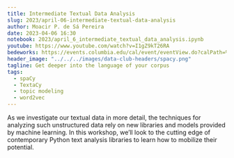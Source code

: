 ```yaml
---
title: Intermediate Textual Data Analysis
slug: 2023/april-06-intermediate-textual-data-analysis
author: Moacir P. de Sá Pereira
date: 2023-04-06 16:30
notebook: 2023/april_6_intermediate_textual_data_analysis.ipynb
youtube: https://www.youtube.com/watch?v=I1gZ9kT26RA
bedeworks: https://events.columbia.edu/cal/event/eventView.do?calPath=%2Fpublic%2Fcals%2FMainCal&guid=CAL-00bbdb7c-8595d028-0185-9852e47e-00004786events@columbia.edu&recurrenceId=
header_image: "../../../images/data-club-headers/spacy.png"
tagline: Get deeper into the language of your corpus
tags: 
  - spaCy
  - TextaCy
  - topic modeling
  - word2vec
---
```


As we investigate our textual data in more detail, the techniques for
analyzing such unstructured data rely on new libraries and models provided
by machine learning. In this workshop, we’ll look to the cutting edge of
contemporary Python text analysis libraries to learn how to mobilize their
potential.
